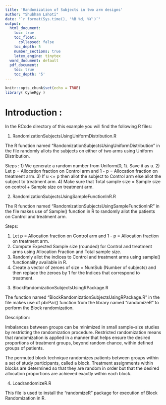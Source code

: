 ---
title: 'Randomization of Subjects in two arm designs'
author: "Shubham Lahoti"
date: "`r format(Sys.time(), '%B %d, %Y')`"
output:
  html_document:
    toc: true
    toc_float:
      collapsed: false
    toc_depth: 5
    number_sections: true
    latex_engine: tinytex
  word_document: default
  pdf_document:
    toc: true
    toc_depth: '5'
---

```{r setup, include=FALSE}
knitr::opts_chunk$set(echo = TRUE)
library( CyneRgy )
```

# Introduction : 
In the RCode directory of this example you will find the following R files:

1. RandomizationSubjectsUsingUniformDistribution.R

The R function named "RandomizationSubjectsUsingUniformDistribution" in the file  randomly allots the subjects on either of two arms using Uniform Distribution.

Steps : 
1) We generate a random number from Uniform(0, 1). Save it as u.
2) Let p = Allocation fraction on Control arm and 1 - p = Allocation fraction on treatment arm.
3) If u <= p then allot the subject to Control arm else allot the subject to treatment arm.
4) Make sure that Total sample size = Sample size on control + Sample size on treatment arm.


2. RandomizationSubjectsUsingSampleFunctionInR.R

The R function named "RandomizationSubjectsUsingSampleFunctionInR" in the file makes use of Sample() function in R to randomly allot the patients on Control and treatment arm.

Steps:

1) Let p = Allocation fraction on Control arm and 1 - p = Allocation fraction on treatment arm.
2) Compute Expected Sample size (rounded) for Control and treatment arms using Allocation Fraction and Total sample size.
3) Randomly allot the indices to Control and treatment arms using sample() functionality available in R.
4) Create a vector of zeroes of size = NumSub (Number of subjects) and then replace the zeroes by 1 for the Indices that correspond to treatment. 


3. BlockRandomizationSubjectsUsingRPackage.R 

The function named "BlockRandomizationSubjectsUsingRPackage.R" in the file makes use of pbrPar() function from the library named "randomizeR" to perform the Block randomization.


Description: 

Imbalances between groups can be minimized in small sample–size studies by restricting the randomization procedure. Restricted randomization means that randomization is applied in a manner that helps ensure the desired proportions of treatment groups, beyond random chance, within defined groups of patients.

The permuted block technique randomizes patients between groups within a set of study participants, called a block. 
Treatment assignments within blocks are determined so that they are random in order but that the desired allocation proportions are achieved exactly within each block.

4. LoadrandomizeR.R

This file is used to install the "randomizeR" package for execution of Block Randomization in R.

